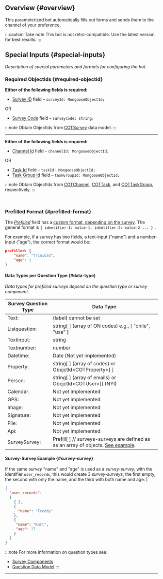 
## Overview {#overview}

This parameterized bot automatically fills out forms and sends them to the channel of your preference.

:::caution Take note
This bot is not retro-compatible. Use the latest version for best results.
:::

## Special Inputs {#special-inputs}
_Description of special parameters and formats for configuring the bot._



<div className="alert alert--secondary">

### Required ObjectIds {#required-objectid}

**Either of the following fields is required:**
  
<div className="padding-left--lg">

- [Survey ID](#1-survey-id-key-surveyid) field – `surveyId: MongooseObjectId;`

OR

- [Survey Code](#2-survey-code-key-surveycode) field – `surveyCode: string;`

:::note
Obtain ObjectIds from [COTSurvey](/docs/documentation/models/surveys/model_surveys) data model.
:::

</div>

---------

**Either of the following fields is required:**

<div className="padding-left--lg">

- [Channel Id](#3-channel-id-key-channelid) field – `channelId: MongooseObjectId;`

OR

- [Task Id](#4-task-id-key-taskid) field – `taskId: MongooseObjectId;`
- [Task Group Id](#5-task-group-id-key-taskgroupid) field – `taskGroupId: MongooseObjectId;`

:::note
Obtain ObjectIds from [COTChannel](/docs/documentation/models/communication/model_channels), [COTTask](/docs/documentation/models/tasks/model_tasks), and [COTTaskGroup](/docs/documentation/models/tasks/model_taskgroup), respectively.
:::

</div>
</div>
<br/>

<div className="alert alert--secondary">

### Prefilled Format {#prefilled-format}

The [_Prefilled_](#9-prefilled-key-prefilled) field has a [custom format, depending on the survey](#data-type). 
The general format is `{ identifier-1: value-1, identifier-2: value-2 ... } `.

For example, if a survey has two fields, a text-input ("name") and a number-input ("age"), the correct format would be: 

```json
prefilled: {
    "name": "Trinidad",
    "age": 1
}
```

#### Data Types per Question Type {#data-type}
_Data types for prefilled surveys depend on the question type or survey component._

| Survey Question Type | Data Type |
| ---- | ----- |
| Text: | (label) cannot be set |
| Listquestion: | string[ ] (array of ON codes) e.g., [ "chile", "usa" ] |
| Textinput: | string |
| Textnumber: | number |
| Datetime: | Date (Not yet implemented) |
| Property: | string[ ]  (array of codes)  or  ObejctId<COTProperty\>[ ] |
| Person: | string[ ]  (array of emails)  or  ObejctId<COTUser\>[]  (NYI) |
| Calendar: | Not yet implemented |
| GPS: | Not yet implemented |
| Image: |  Not yet implemented |
| Signature: | Not yet implemented |
| File: | Not yet implemented |
| Api: | Not yet implemented |
| SurveySurvey: | Prefill[ ]   // surveys-surveys are defined as as an array of objects. [See example](#survey-survey). |

#### Survey-Survey Example {#survey-survey}
If the same _survey_ "name" and "age" is used as a _survey-survey,_ with the identifier `user_records`, this would create 3 _survey-surveys_, the first empty, the second with only the name, and the third with both name and age. |

```json
{
  "user_records": 
  [ 
    { },
    {
      "name": "Freddy"
    },
    {
     "name": "Kurt",
     "age": 27
    }
  ]
}
```

:::note
For more information on question types see: 
- [Survey Components](/docs/documentation/admin/survey/survey_overview#form-components)
- [Question Data Model](/docs/documentation/models/surveys/model_questions)
:::

</div>



---------


